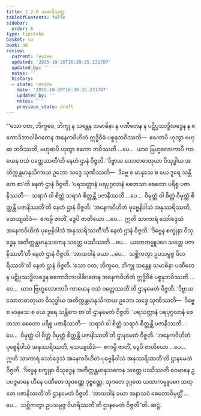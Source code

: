 ```yaml
---
title: 2.2.6 သမာဓိသုတ္တ
tableOfContents: false
sidebar:
  order: 6
type: tipitaka
basket: su
book: a6
review:
  current: review
  updated: '2025-10-20T16:39:25.231787'
  updated_by: ''
  notes: ''
  history:
  - state: review
    date: '2025-10-20T16:39:25.231787'
    updated_by: ''
    notes: ''
    previous_state: draft
---
```



<DynamicBreadcrumb />


<ReviewStatus review={frontmatter.review} showDetails={true} />

<HypothesisAnnotation frontmatter={frontmatter} />

<Division number="70" book="a6" e="ch" v="16" p="371">

<Paragraph number="635" book="a6">
“‘သော ဝတ, ဘိက္ခဝေ, ဘိက္ခု န သန္တေန သမာဓိနာ န ပဏီတေန န ပဋိပ္ပဿဒ္ဓိလဒ္ဓေန န ဧကောဒိဘာဝါဓိဂတေန အနေကဝိဟိတံ ဣဒ္ဓိဝိဓံ ပစ္စနုဘဝိဿတိ—  ဧကောပိ ဟုတွာ ဗဟုဓာ ဘဝိဿတိ, ဗဟုဓာပိ ဟုတွာ ဧကော ဘဝိဿတိ …ပေ…  ယာဝ ဗြဟ္မလောကာပိ ကာယေန ဝသံ ဝတ္တေဿတီ’တိ နေတံ ဌာနံ ဝိဇ္ဇတိ. ‘ဒိဗ္ဗာယ သောတဓာတုယာ ဝိသုဒ္ဓါယ အတိက္ကန္တမာနုသိကာယ ဥဘော သဒ္ဒေ သုဏိဿတိ—  ဒိဗ္ဗေ စ မာနုသေ စ ယေ ဒူရေ သန္တိကေ စာ’တိ နေတံ ဌာနံ ဝိဇ္ဇတိ. ‘ပရသတ္တာနံ ပရပုဂ္ဂလာနံ စေတသာ စေတော ပရိစ္စ ပဇာနိဿတိ—  သရာဂံ ဝါ စိတ္တံ သရာဂံ စိတ္တန္တိ ပဇာနိဿတိ …ပေ…  ဝိမုတ္တံ ဝါ စိတ္တံ ဝိမုတ္တံ စိတ္တန္တိ ပဇာနိဿတီ’တိ နေတံ ဌာနံ ဝိဇ္ဇတိ. ‘အနေကဝိဟိတံ ပုဗ္ဗေနိဝါသံ အနုဿရိဿတိ, သေယျထိဒံ—  ဧကမ္ပိ ဇာတိံ, ဒွေပိ ဇာတိယော …ပေ…  ဣတိ သာကာရံ သော်ဒ္ဒေသံ အနေကဝိဟိတံ ပုဗ္ဗေနိဝါသံ အနုဿရိဿတီ’တိ နေတံ ဌာနံ ဝိဇ္ဇတိ. ‘ဒိဗ္ဗေန စက္ခုနာ ဝိသုဒ္ဓေန အတိက္ကန္တမာနုသကေန သတ္တေ ပဿိဿတိ …ပေ…  ယထာကမ္မူပဂေ သတ္တေ ပဇာနိဿတီ’တိ နေတံ ဌာနံ ဝိဇ္ဇတိ. ‘အာသဝါနံ ခယာ …ပေ…  သစ္ဆိကတွာ ဥပသမ္ပဇ္ဇ ဝိဟရိဿတီ’တိ နေတံ ဌာနံ ဝိဇ္ဇတိ.
</Paragraph>

<Paragraph number="636" book="a6">
‘သော ဝတ, ဘိက္ခဝေ, ဘိက္ခု သန္တေန သမာဓိနာ ပဏီတေန ပဋိပ္ပဿဒ္ဓိလဒ္ဓေန ဧကောဒိဘာဝါဓိဂတေန အနေကဝိဟိတံ ဣဒ္ဓိဝိဓံ ပစ္စနုဘဝိဿတိ …ပေ…  ယာဝ ဗြဟ္မလောကာပိ ကာယေန ဝသံ ဝတ္တေဿတီ’တိ ဌာနမေတံ ဝိဇ္ဇတိ. ‘ဒိဗ္ဗာယ သောတဓာတုယာ ဝိသုဒ္ဓါယ အတိက္ကန္တမာနုသိကာယ ဥဘော သဒ္ဒေ သုဏိဿတိ—  ဒိဗ္ဗေ စ မာနုသေ စ ယေ ဒူရေ သန္တိကေ စာ’တိ ဌာနမေတံ ဝိဇ္ဇတိ. ‘ပရသတ္တာနံ ပရပုဂ္ဂလာနံ စေတသာ စေတော ပရိစ္စ ပဇာနိဿတိ—  သရာဂံ ဝါ စိတ္တံ သရာဂံ စိတ္တန္တိ ပဇာနိဿတိ …ပေ…  ဝိမုတ္တံ ဝါ စိတ္တံ ဝိမုတ္တံ စိတ္တန္တိ ပဇာနိဿတီ’တိ ဌာနမေတံ ဝိဇ္ဇတိ. ‘အနေကဝိဟိတံ ပုဗ္ဗေနိဝါသံ အနုဿရိဿတိ, သေယျထိဒံ—  ဧကမ္ပိ ဇာတိံ, ဒွေပိ ဇာတိယော …ပေ…  ဣတိ သာကာရံ သော်ဒ္ဒေသံ အနေကဝိဟိတံ ပုဗ္ဗေနိဝါသံ အနုဿရိဿတီ’တိ ဌာနမေတံ ဝိဇ္ဇတိ. ‘ဒိဗ္ဗေန စက္ခုနာ ဝိသုဒ္ဓေန အတိက္ကန္တမာနုသကေန သတ္တေ ပဿိဿတိ စဝမာနေ ဥပပဇ္ဇမာနေ ဟီနေ ပဏီတေ သုဝဏ္ဏေ ဒုဗ္ဗဏ္ဏေ, သုဂတေ ဒုဂ္ဂတေ ယထာကမ္မူပဂေ သတ္တေ ပဇာနိဿတီ’တိ ဌာနမေတံ ဝိဇ္ဇတိ. ‘အာသဝါနံ ခယာ အနာသဝံ စေတောဝိမုတ္တိံ …ပေ…  သစ္ဆိကတွာ ဥပသမ္ပဇ္ဇ ဝိဟရိဿတီ’တိ ဌာနမေတံ ဝိဇ္ဇတီ”တိ.

</Paragraph>
</Division>

<Paragraph number="637" type="center" book="a6">
ဆဋ္ဌံ.
</Paragraph>